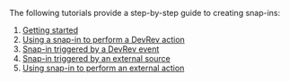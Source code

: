 The following tutorials provide a step-by-step guide to creating snap-ins:
1. [Getting started](/snapin-development/tutorials/getting-started)
2. [Using a snap-in to perform a DevRev action](/snapin-development/tutorials/timer-ticket-creator)
3. [Snap-in triggered by a DevRev event](/snapin-development/tutorials/triggered-event)
4. [Snap-in triggered by an external source](/snapin-development/tutorials/triggered-external-source)
5. [Using snap-in to perform an external action](/snapin-development/tutorials/perform-external-action)
